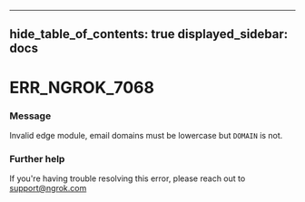 

---
hide_table_of_contents: true
displayed_sidebar: docs
---


# ERR_NGROK_7068

### Message
Invalid edge module, email domains must be lowercase but `DOMAIN` is not.

<ErrorDetails />



### Further help
If you're having trouble resolving this error, please reach out to [support@ngrok.com](mailto:support@ngrok.com?subject=Help%20with%20ERR_NGROK_7068)

